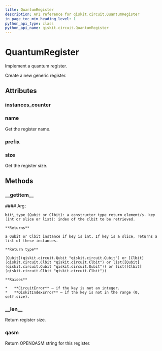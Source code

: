 ```yaml
---
title: QuantumRegister
description: API reference for qiskit.circuit.QuantumRegister
in_page_toc_min_heading_level: 1
python_api_type: class
python_api_name: qiskit.circuit.QuantumRegister
---
```


# QuantumRegister

<Class id="qiskit.circuit.QuantumRegister" github="https://github.com/qiskit/qiskit/tree/stable/0.14/qiskit/circuit/quantumregister.py" signature="QuantumRegister(size, name=None)">
  Implement a quantum register.

  Create a new generic register.

  ## Attributes

  ### instances\_counter

  <Attribute id="qiskit.circuit.QuantumRegister.instances_counter" signature="= count(0)" />

  ### name

  <Attribute id="qiskit.circuit.QuantumRegister.name">
    Get the register name.
  </Attribute>

  ### prefix

  <Attribute id="qiskit.circuit.QuantumRegister.prefix" signature="= 'q'" />

  ### size

  <Attribute id="qiskit.circuit.QuantumRegister.size">
    Get the register size.
  </Attribute>

  ## Methods

  ### \_\_getitem\_\_

  <Function id="qiskit.circuit.QuantumRegister.__getitem__" signature="QuantumRegister.__getitem__(key)">
    #### Arg:

    bit\_type (Qubit or Clbit): a constructor type return element/s. key (int or slice or list): index of the clbit to be retrieved.

    **Returns**

    a Qubit or Clbit instance if key is int. If key is a slice, returns a list of these instances.

    **Return type**

    [Qubit](qiskit.circuit.Qubit "qiskit.circuit.Qubit") or [Clbit](qiskit.circuit.Clbit "qiskit.circuit.Clbit") or list([Qubit](qiskit.circuit.Qubit "qiskit.circuit.Qubit")) or list([Clbit](qiskit.circuit.Clbit "qiskit.circuit.Clbit"))

    **Raises**

    *   **CircuitError** – if the key is not an integer.
    *   **QiskitIndexError** – if the key is not in the range (0, self.size).
  </Function>

  ### \_\_len\_\_

  <Function id="qiskit.circuit.QuantumRegister.__len__" signature="QuantumRegister.__len__()">
    Return register size.
  </Function>

  ### qasm

  <Function id="qiskit.circuit.QuantumRegister.qasm" signature="QuantumRegister.qasm()">
    Return OPENQASM string for this register.
  </Function>
</Class>

